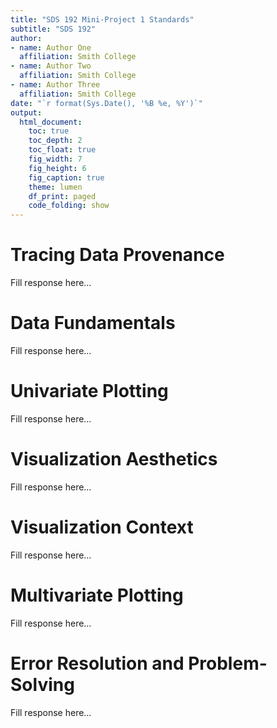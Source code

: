 ```yaml
---
title: "SDS 192 Mini-Project 1 Standards"
subtitle: "SDS 192"
author: 
- name: Author One
  affiliation: Smith College
- name: Author Two
  affiliation: Smith College
- name: Author Three
  affiliation: Smith College
date: "`r format(Sys.Date(), '%B %e, %Y')`"
output: 
  html_document:
    toc: true
    toc_depth: 2
    toc_float: true
    fig_width: 7
    fig_height: 6
    fig_caption: true
    theme: lumen
    df_print: paged
    code_folding: show
---
```



# Tracing Data Provenance 

Fill response here...

# Data Fundamentals

Fill response here...

# Univariate Plotting

Fill response here...

# Visualization Aesthetics

Fill response here...

# Visualization Context 

Fill response here...

# Multivariate Plotting

Fill response here...

# Error Resolution and Problem-Solving

Fill response here...


